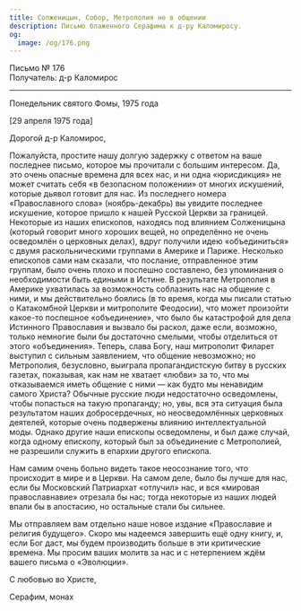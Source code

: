 ```yaml
---
title: Солженицын, Собор, Метрополия не в общении
description: Письмо блаженного Серафима к д-ру Каломиросу.
og:
  image: /og/176.png
---
```


<div style={{textAlign:'right', fontFamily:'monospace'}}>Письмо № 176</div>
<div style={{textAlign:'left', fontFamily:'monospace'}}>Получатель: д-р Каломирос</div>

---

Понедельник святого Фомы, 1975 года

[29 апреля 1975 года]

Дорогой д-р Каломирос,

Пожалуйста, простите нашу долгую задержку с ответом на ваше последнее письмо, которое мы прочитали с большим интересом. Да, это очень опасные времена для всех нас, и ни одна «юрисдикция» не может считать себя «в безопасном положении» от многих искушений, которые дьявол готовит для нас. Из последнего номера «Православного слова» (ноябрь-декабрь) вы увидите последнее искушение, которое пришло к нашей Русской Церкви за границей. Некоторые из наших епископов, находясь под влиянием Солженицына (который говорит много хороших вещей, но определённо не очень осведомлён о церковных делах), вдруг получили идею «объединиться» с двумя раскольническими группами в Америке и Париже. Несколько епископов сами нам сказали, что послание, отправленное этим группам, было очень плохо и поспешно составлено, без упоминания о необходимости быть едиными в Истине. В результате Метрополия в Америке ухватилась за возможность соблазнить нас на общение с ними, и мы действительно боялись (в то время, когда мы писали статью о Катакомбной Церкви и митрополите Феодосии), что может произойти какое-то поспешное «объединение», что было бы катастрофой для дела Истинного Православия и вызвало бы раскол, даже если, возможно, только немногие были бы достаточно смелыми, чтобы отделиться от этого «объединения». Теперь, слава Богу, наш митрополит Филарет выступил с сильным заявлением, что общение невозможно; но Метрополия, безусловно, выиграла пропагандистскую битву в русских газетах, показывая, как нам не хватает «любви» за то, что мы отказываемся иметь общение с ними — как будто мы ненавидим самого Христа? Обычные русские люди недостаточно осведомлены, чтобы попасться на такую пропаганду; но, увы, вся эта ситуация была результатом наших добросердечных, но неосведомлённых церковных деятелей, которые очень подвержены влиянию интеллектуальной моды. Однако другие наши епископы осведомлены, и был даже случай, когда одному епископу, который был за объединение с Метрополией, не разрешили служить в епархии другого епископа.

Нам самим очень больно видеть такое неосознание того, что происходит в мире и в Церкви. На самом деле, было бы лучше для нас, если бы Московский Патриархат «отлучил» нас, и вся «мировая православнавие» отрезала бы нас; тогда некоторые из наших людей впали бы в апостасию, но остальные стали бы сильнее.

Мы отправляем вам отдельно наше новое издание «Православие и религия будущего». Скоро мы надеемся завершить ещё одну книгу, и, если Бог даст, мы будем производить больше в эти критические времена. Мы просим ваших молитв за нас и с нетерпением ждём вашего письма о «Эволюции».

С любовью во Христе,

Серафим, монах
